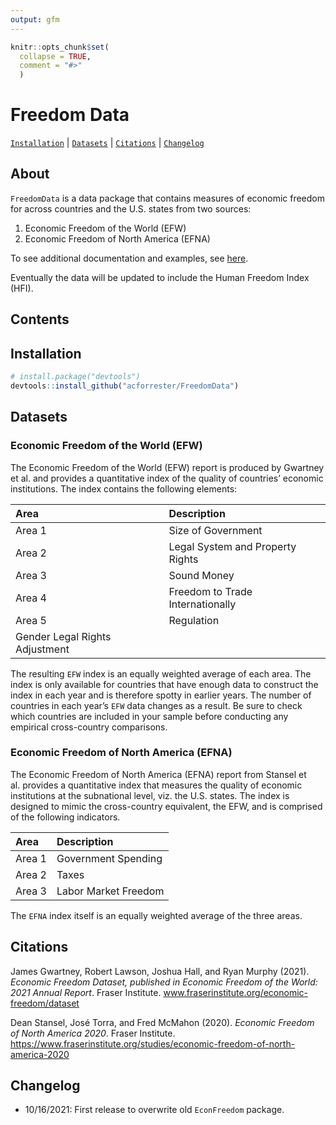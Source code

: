 ```yaml
---
output: gfm
---
```


```r
knitr::opts_chunk$set(
  collapse = TRUE,
  comment = "#>"
  )
```

# Freedom Data

[`Installation`](#installation) | [`Datasets`](#datasets) | [`Citations`](#citations) | [`Changelog`](#changelog)

## About

`FreedomData` is a data package that contains measures of economic freedom for 
across countries and the U.S. states from two sources: 

1. Economic Freedom of the World (EFW) 
2. Economic Freedom of North America (EFNA)

To see additional documentation and examples, see [here](docs/index.html).

Eventually the data will be updated to include the Human Freedom Index (HFI).

## Contents

## Installation

```r
# install.package("devtools")
devtools::install_github("acforrester/FreedomData")
```

## Datasets

### Economic Freedom of the World (EFW)

The Economic Freedom of the World (EFW) report is produced by Gwartney et al.
and provides a quantitative index of the quality of countries' economic 
institutions. The index contains the following elements:

| Area      | Description                       |
| :-------- | :-------------------------------- |
| Area 1    | Size of Government                |
| Area 2    | Legal System and Property Rights  |
| Area 3    | Sound Money                       |
| Area 4    | Freedom to Trade Internationally  |
| Area 5    | Regulation                        |
| Gender Legal Rights Adjustment                |

The resulting `EFW` index is an equally weighted average of each area. The index
is only available for countries that have enough data to construct the index in 
each year and is therefore spotty in earlier years. The number of countries in
each year's `EFW` data changes as a result. Be sure to check which countries are
included in your sample before conducting any empirical cross-country comparisons.

### Economic Freedom of North America (EFNA)

The Economic Freedom of North America (EFNA) report from Stansel et al. provides
a quantitative index that measures the quality of economic institutions at the 
subnational level, viz. the U.S. states.  The index is designed to mimic the
cross-country equivalent, the EFW, and is comprised of the following indicators.

| Area      | Description                       |
| :-------- | :-------------------------------- |
| Area 1    | Government Spending               |
| Area 2    | Taxes                             |
| Area 3    | Labor Market Freedom              |

The `EFNA` index itself is an equally weighted average of the three areas. 

## Citations

James Gwartney, Robert Lawson, Joshua Hall, and Ryan Murphy (2021). *Economic Freedom Dataset, published in Economic Freedom of the World: 2021 Annual Report*. Fraser Institute. [www.fraserinstitute.org/economic-freedom/dataset](www.fraserinstitute.org/economic-freedom/dataset)

Dean Stansel, José Torra, and Fred McMahon (2020). *Economic Freedom of North America 2020*. Fraser Institute. [https://www.fraserinstitute.org/studies/economic-freedom-of-north-america-2020](https://www.fraserinstitute.org/studies/economic-freedom-of-north-america-2020)

## Changelog

- 10/16/2021: First release to overwrite old `EconFreedom` package.






